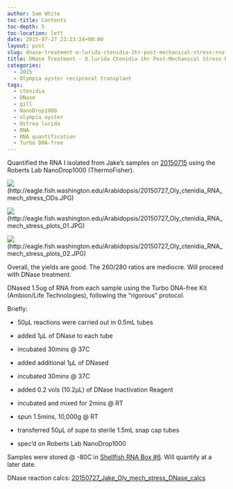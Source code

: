 ```yaml
---
author: Sam White
toc-title: Contents
toc-depth: 5
toc-location: left
date: 2015-07-27 23:23:24+00:00
layout: post
slug: dnase-treatment-o-lurida-ctenidia-1hr-post-mechanical-stress-rna
title: DNase Treatment - O.lurida Ctenidia 1hr Post-Mechanical Stress RNA
categories:
  - 2015
  - Olympia oyster reciprocal transplant
tags:
  - ctenidia
  - DNase
  - gill
  - NanoDrop1000
  - olympia oyster
  - Ostrea lurida
  - RNA
  - RNA quantification
  - Turbo DNA-free
---
```


Quantified the RNA I isolated from Jake's samples on [20150715](https://robertslab.github.io/sams-notebook/posts/2015/2015-07-16-rna-isolation-o-lurida-ctenidia-1hr-post-mechanical-stress-2//robertslab.github.io/sams-notebook/2015/07/10/rna-isolation-o-lurida-ctenidia-1hr-post-mechanical-stress/) using the Roberts Lab NanoDrop1000 (ThermoFisher).

![](https://eagle.fish.washington.edu/Arabidopsis/20150727_Oly_ctenidia_RNA_mech_stress_ODs.JPG)(http://eagle.fish.washington.edu/Arabidopsis/20150727_Oly_ctenidia_RNA_mech_stress_ODs.JPG)



![](https://eagle.fish.washington.edu/Arabidopsis/20150727_Oly_ctenidia_RNA_mech_stress_plots_01.JPG)(http://eagle.fish.washington.edu/Arabidopsis/20150727_Oly_ctenidia_RNA_mech_stress_plots_01.JPG)



![](https://eagle.fish.washington.edu/Arabidopsis/20150727_Oly_ctenidia_RNA_mech_stress_plots_02.JPG)(http://eagle.fish.washington.edu/Arabidopsis/20150727_Oly_ctenidia_RNA_mech_stress_plots_02.JPG)



Overall, the yields are good. The 260/280 ratios are mediocre. Will proceed with DNase treatment.

DNased 1.5ug of RNA from each sample using the Turbo DNA-free Kit (Ambion/Life Technologies), following the “rigorous” protocol.

Briefly:




    
  * 50μL reactions were carried out in 0.5mL tubes

    
  * added 1μL of DNase to each tube

    
  * incubated 30mins @ 37C

    
  * added additional 1μL of DNased

    
  * incubated 30mins @ 37C

    
  * added 0.2 vols (10.2μL) of DNase Inactivation Reagent

    
  * incubated and mixed for 2mins @ RT

    
  * spun 1.5mins, 10,000g @ RT

    
  * transferred 50μL of supe to sterile 1.5mL snap cap tubes

    
  * spec’d on Roberts Lab NanoDrop1000



Samples were stored @ -80C in [Shellfish RNA Box #6](https://docs.google.com/spreadsheets/d/1ax6C-muxUTXxFEtfWdswBvueLhmxZzmwZcO2ur-0q-Q/edit?usp=sharing). Will quantify at a later date.

DNase reaction calcs: [20150727_Jake_Oly_mech_stress_DNase_calcs](https://docs.google.com/spreadsheets/d/1o5Ri2POi4R-ZsPGQvT4AFgl6CK8lsdID74GwE7ZJjFI/edit?usp=sharing)




